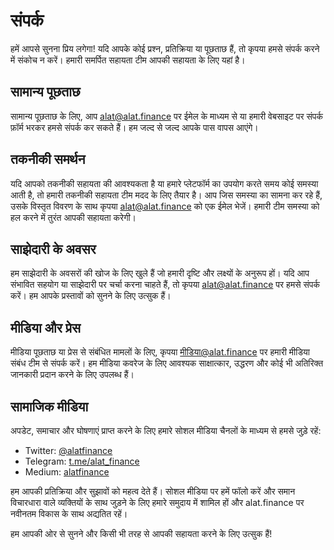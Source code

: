 # संपर्क

हमें आपसे सुनना प्रिय लगेगा! यदि आपके कोई प्रश्न, प्रतिक्रिया या पूछताछ हैं, तो कृपया हमसे संपर्क करने में संकोच न करें। हमारी समर्पित सहायता टीम आपकी सहायता के लिए यहां है।

## सामान्य पूछताछ

सामान्य पूछताछ के लिए, आप [alat@alat.finance](mailto:alat@alat.finance) पर ईमेल के माध्यम से या हमारी वेबसाइट पर संपर्क फ़ॉर्म भरकर हमसे संपर्क कर सकते हैं। हम जल्द से जल्द आपके पास वापस आएंगे।

## तकनीकी समर्थन

यदि आपको तकनीकी सहायता की आवश्यकता है या हमारे प्लेटफॉर्म का उपयोग करते समय कोई समस्या आती है, तो हमारी तकनीकी सहायता टीम मदद के लिए तैयार है। आप जिस समस्या का सामना कर रहे हैं, उसके विस्तृत विवरण के साथ कृपया [alat@alat.finance](mailto:alat@alat.finance) को एक ईमेल भेजें। हमारी टीम समस्या को हल करने में तुरंत आपकी सहायता करेगी।

## साझेदारी के अवसर

हम साझेदारी के अवसरों की खोज के लिए खुले हैं जो हमारी दृष्टि और लक्ष्यों के अनुरूप हों। यदि आप संभावित सहयोग या साझेदारी पर चर्चा करना चाहते हैं, तो कृपया [alat@alat.finance](mailto:alat@alat.finance) पर हमसे संपर्क करें। हम आपके प्रस्तावों को सुनने के लिए उत्सुक हैं।

## मीडिया और प्रेस

मीडिया पूछताछ या प्रेस से संबंधित मामलों के लिए, कृपया [मीडिया@alat.finance](mailto:alat@alat.finance) पर हमारी मीडिया संबंध टीम से संपर्क करें। हम मीडिया कवरेज के लिए आवश्यक साक्षात्कार, उद्धरण और कोई भी अतिरिक्त जानकारी प्रदान करने के लिए उपलब्ध हैं।

## सामाजिक मीडिया

अपडेट, समाचार और घोषणाएं प्राप्त करने के लिए हमारे सोशल मीडिया चैनलों के माध्यम से हमसे जुड़े रहें:

- Twitter: [@alatfinance](https://twitter.com/alatfinance)
- Telegram: [t.me/alat_finance](https://t.me/alatfinance)
- Medium: [alatfinance](https://alatfinance.medium.com/)

हम आपकी प्रतिक्रिया और सुझावों को महत्व देते हैं। सोशल मीडिया पर हमें फॉलो करें और समान विचारधारा वाले व्यक्तियों के साथ जुड़ने के लिए हमारे समुदाय में शामिल हों और alat.finance पर नवीनतम विकास के साथ अद्यतित रहें।

हम आपकी ओर से सुनने और किसी भी तरह से आपकी सहायता करने के लिए उत्सुक हैं!